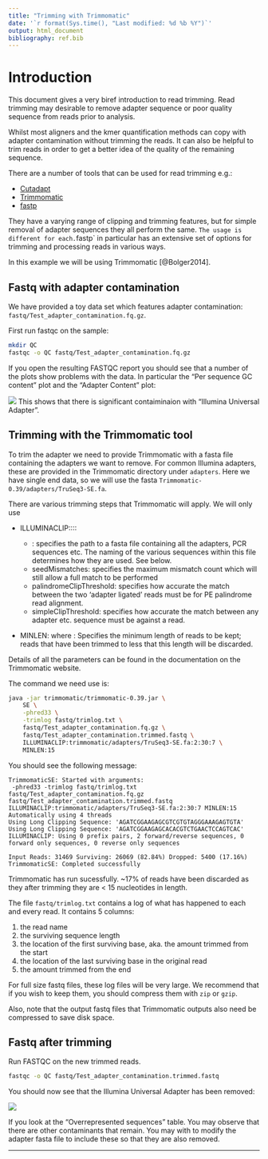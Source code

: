 ```yaml
---
title: "Trimming with Trimmomatic"
date: '`r format(Sys.time(), "Last modified: %d %b %Y")`'
output: html_document
bibliography: ref.bib
---
```


# Introduction

This document gives a very biref introduction to read trimming. Read trimming
may desirable to remove adapter sequence or poor quality sequence from reads
prior to analysis.

Whilst most aligners and the kmer quantification methods can copy with adapter
contamination without trimming the reads. It can also be helpful to trim reads
in order to get a better idea of the quality of the remaining sequence.

There are a number of tools that can be used for read trimming e.g.:

* [Cutadapt](https://cutadapt.readthedocs.io/en/stable/)
* [Trimmomatic](http://www.usadellab.org/cms/?page=trimmomatic)
* [fastp](https://github.com/OpenGene/fastp)

They have a varying range of clipping and trimming features, but for simple
removal of adapter sequences they all perform the same. `The usage is different
for each.`fastp` in particular has an extensive set of options for trimming and 
processing reads in various ways.

In this example we will be using Trimmomatic [@Bolger2014].

## Fastq with adapter contamination

We have provided a toy data set which features adapter contamination: 
`fastq/Test_adapter_contamination.fq.gz`.

First run fastqc on the sample:

```bash
mkdir QC
fastqc -o QC fastq/Test_adapter_contamination.fq.gz
```

If you open the resulting FASTQC report you should see that a number of the
plots show problems with the data. In particular the "Per sequence GC content"
plot and the "Adapter Content" plot:

![](images/adapter_content.png)
This shows that there is significant contaiminaion with "Illumina Universal
Adapter". 

## Trimming with the Trimmomatic tool

To trim the adapter we need to provide Trimmomatic with a fasta file containing
the adapters we want to remove. For common Illumina adapters, these are provided
in the Trimmomatic directory under `adapters`. Here we have single end data, so
we will use the fasta `Trimmomatic-0.39/adapters/TruSeq3-SE.fa`.

There are various trimming steps that Trimmomatic will apply. We will only use

* ILLUMINACLIP:<fastaWithAdaptersEtc>:<seed mismatches>:<palindrome clip threshold>:<simple clip threshold>  
    
    * <fastaWithAdaptersEtc>: specifies the path to a fasta file containing all
    the adapters, PCR sequences etc. The naming of the various sequences within
    this file determines how they are used. See below.  
    * seedMismatches: specifies the maximum mismatch count which will still
    allow a full match to be performed  
    * palindromeClipThreshold: specifies how accurate the match between the two
    'adapter ligated' reads must be for PE palindrome read alignment.  
    * simpleClipThreshold: specifies how accurate the match between any adapter
    etc. sequence must be against a read.  
* MINLEN:<length> where <length>: Specifies the minimum length of reads to be
kept; reads that have been trimmed to less that this length will be discarded.  

Details of all the parameters can be found in the documentation on the 
Trimmomatic website.

The command we need use is:

```bash
java -jar trimmomatic/trimmomatic-0.39.jar \
    SE \
    -phred33 \
    -trimlog fastq/trimlog.txt \
    fastq/Test_adapter_contamination.fq.gz \
    fastq/Test_adapter_contamination.trimmed.fastq \
    ILLUMINACLIP:trimmomatic/adapters/TruSeq3-SE.fa:2:30:7 \
    MINLEN:15
```

You should see the following message:

```
TrimmomaticSE: Started with arguments:
 -phred33 -trimlog fastq/trimlog.txt fastq/Test_adapter_contamination.fq.gz fastq/Test_adapter_contamination.trimmed.fastq ILLUMINACLIP:trimmomatic/adapters/TruSeq3-SE.fa:2:30:7 MINLEN:15
Automatically using 4 threads
Using Long Clipping Sequence: 'AGATCGGAAGAGCGTCGTGTAGGGAAAGAGTGTA'
Using Long Clipping Sequence: 'AGATCGGAAGAGCACACGTCTGAACTCCAGTCAC'
ILLUMINACLIP: Using 0 prefix pairs, 2 forward/reverse sequences, 0 forward only sequences, 0 reverse only sequences
 
Input Reads: 31469 Surviving: 26069 (82.84%) Dropped: 5400 (17.16%)
TrimmomaticSE: Completed successfully
```

Trimmomatic has run sucessfully. ~17% of reads have been discarded as they after
trimming they are < 15 nucleotides in length.

The file `fastq/trimlog.txt` contains a log of what has happened to each and 
every read. It contains 5 columns:

1. the read name
2. the surviving sequence length
3. the location of the first surviving base, aka. the amount trimmed from the start
4. the location of the last surviving base in the original read
5. the amount trimmed from the end

For full size fastq files, these log files will be very large. We recommend that
if you wish to keep them, you should compress them with `zip` or `gzip`.

Also, note that the output fastq files that Trimmomatic outputs also need
be compressed to save disk space.

## Fastq after trimming

Run FASTQC on the new trimmed reads.

```bash
fastqc -o QC fastq/Test_adapter_contamination.trimmed.fastq
```

You should now see that the Illumina Universal Adapter has been removed:

![](images/adapter_content_trimmed.png)

If you look at the "Overrepresented sequences" table. You may observe that there
are other contaminants that remain. You may with to modify the adapter fasta 
file to include these so that they are also removed.

------------------------------------------------------------------------------

